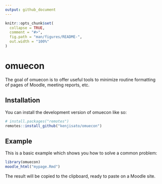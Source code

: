 ```yaml
---
output: github_document
---
```


<!-- README.md is generated from README.Rmd. Please edit that file -->

```r
knitr::opts_chunk$set(
  collapse = TRUE,
  comment = "#>",
  fig.path = "man/figures/README-",
  out.width = "100%"
)
```

# omuecon

<!-- badges: start -->
<!-- badges: end -->

The goal of omuecon is to offer useful tools to minimize routine formatting of pages of Moodle, meeting reports, etc. 

## Installation

You can install the development version of omuecon like so:

``` r
# install.packages("remotes")
remotes::install_github("kenjisato/omuecon")
```

## Example

This is a basic example which shows you how to solve a common problem:

```r
library(omuecon)
moodle_html("mypage.Rmd")
```

The result will be copied to the clipboard, ready to paste on a Moodle site.
